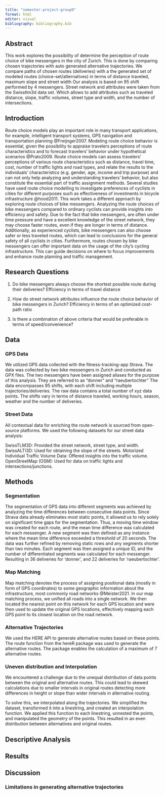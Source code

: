 ```yaml
---
title: "semester-project-group9"
format: html
editor: visual
bibliography: bibliography.bib
---
```


## Abstract

This work explores the possibility of determine the perception of route choice of bike messengers in the city of Zurich. This is done by comparing chosen trajectories with auto generated alternative trajectories. We compare paths of chosen routes (deliveries) with a the generated set of modeled routes (choice-set/alternatives) in terms of distance traveled, maximum slope and street width Our analysis is based on 95 shift performed by 4 messengers. Street network and attributes were taken from the Swisstlm3d data set. Which allows to add attributes such as traveled distance, slope, traffic volumes, street type and width, and the number of intersections.

## Introduction

Route choice models play an important role in many transport applications, for example, intelligent transport systems, GPS navigation and transportation planning @Freijnger2007. Modeling route choice behavior is essential, given the possibility to appraise travelers perceptions of route characteristics and to forecast travelers' behavior under hypothetical scenarios @Prato2009. Route choice models can assess travelers' perceptions of various route characteristics such as distance, travel time, cost, number of traffic lights and road types, and relate the results to the individuals' characteristics (e.g. gender, age, income and trip purpose) and can not only help analyzing and understanding travelers' behavior, but also constitute the essential part of traffic assignment methods. Several studies have used route choice modelling to investigate preferences of cyclists in cities for different purposes such as effectiveness of investments in bicycle infrastructure @hood2011. This work takes a different approach by exploring route choices of bike messengers. Analyzing the route choices of bike messengers compared to ordinary cyclists can provide insights into efficiency and safety. Due to the fact that bike messengers, are often under time pressure and have a excellent knowledge of the street network, they may choose faster routes, even if they are longer in terms of distance. Additionally, as experienced cyclists, bike messengers can also choose safer or less traveled routes, which can lead to conclusions for the general safety of all cyclists in cities. Furthermore, routes chosen by bike messengers can offer important data on the usage of the city's cycling infrastructure. This can guide decisions on where to focus improvements and enhance route planning and traffic management.

## Research Questions

1.  Do bike messengers always choose the shortest possible route during their deliveries? Efficiency in terms of travel distance

2.  How do street network attributes influence the route choice behavior of bike messengers in Zurich? Efficiency in terms of an optimized cost-path ratio

3.  Is there a combination of above criteria that would be preferable in terms of speed/convenience?

## Data

### GPS Data

We utilized GPS data collected with the fitness-tracking-app Strava. The data was collected by two bike messengers in Zurich and conducted as GPX files. The two messengers have been assigned aliases for the purpose of this analysis. They are referred to as "donner" and "raeubertochter" The data encompasses 95 shifts, with each shift including multiple trajectories/deliveries. The raw data contains a total number of xyz data points. The shifts vary in terms of distance traveled, working hours, season, weather and the number of deliveries.

### Street Data

All contextual data for enriching the route network is sourced from open-source platforms. We used the following datasets for our street data analysis:

SwissTLM3D: Provided the street network, street type, and width. SwissALTI3D: Used for obtaining the slope of the streets. Motorized Individual Traffic Volume Data: Offered insights into the traffic volume. OpenStreetMap (OSM): Used for data on traffic lights and intersections/junctions.

## Methods

### Segmentation

The segmentation of GPS data into different segments was achieved by analyzing the time differences between consecutive data points. Since Strava data already eliminates most static points, it allowed us to rely solely on significant time gaps for the segmentation. Thus, a moving time window was created for each route, and the mean time difference was calculated for each messenger. A new segment was then defined as any instance where the mean time difference exceeded a threshold of 20 seconds. The data was further refined by removing static rows and any segments shorter than two minutes. Each segment was then assigned a unique ID, and the number of differentiated segments was calculated for each messenger. Resulting in 36 deliveries for 'donner', and 22 deliveries for 'raeubertochter'.

### Map Matching

Map matching denotes the process of assigning positional data (mostly in form of GPS coordinates) to some geographic information about the infrastructure, most commonly road networks @Meister2021. In our map matching process, we unified all roads into a single network. We then located the nearest point on this network for each GPS location and were then used to update the original GPS locations, effectively mapping each GPS point to its closest location on the road network.

### Alternative Trajectories

We used the HERE API to generate alternative routes based on these points. The route function from the hereR package was used to generate the alternative routes. The package enables the calculation of a maximum of 7 alternative routes.

### Uneven distribution and Interpolation

We encountered a challenge due to the unequal distribution of data points between the original and alternative routes. This could lead to skewed calculations due to smaller intervals in original routes detecting more differences in height or slope than wider intervals in alternative routing.

To solve this, we interpolated along the trajectories. We simplified the dataset, transformed it into a linestring, and created an interpolation function. We applied this function to each linestring, unnested the points, and manipulated the geometry of the points. This resulted in an even distribution between alternatives and original routes.

## Descriptive Analysis

## Results

## Discussion

### Limitations in generating alternative trajectories
